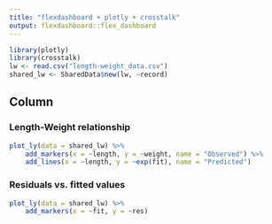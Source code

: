 ```yaml
---
title: "flexdashboard + plotly + crosstalk"
output: flexdashboard::flex_dashboard
---
```


```r
library(plotly)
library(crosstalk)
lw <- read.csv("length-weight_data.csv")
shared_lw <- SharedData$new(lw, ~record)
```

Column {.tabset}
-------------------------------------

### Length-Weight relationship

```r
plot_ly(data = shared_lw) %>% 
    add_markers(x = ~length, y = ~weight, name = "Observed") %>% 
    add_lines(x = ~length, y = ~exp(fit), name = "Predicted")
```

### Residuals vs. fitted values

```r
plot_ly(data = shared_lw) %>% 
    add_markers(x = ~fit, y = ~res)
```

